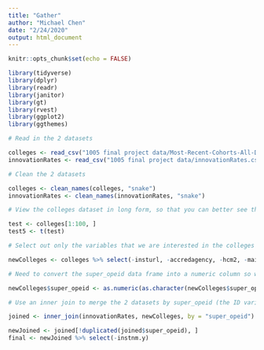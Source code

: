 ```yaml
---
title: "Gather"
author: "Michael Chen"
date: "2/24/2020"
output: html_document
---
```


```r
knitr::opts_chunk$set(echo = FALSE)
```

```r
library(tidyverse)
library(dplyr)
library(readr)
library(janitor)
library(gt)
library(rvest)
library(ggplot2)
library(ggthemes)

# Read in the 2 datasets 

colleges <- read_csv("1005 final project data/Most-Recent-Cohorts-All-Data-Elements (1).csv")
innovationRates <- read_csv("1005 final project data/innovationRates.csv")

# Clean the 2 datasets 

colleges <- clean_names(colleges, "snake")
innovationRates <- clean_names(innovationRates, "snake")

# View the colleges dataset in long form, so that you can better see the different variables and select only the ones that matter for this project

test <- colleges[1:100, ]
test5 <- t(test)
```

```r

# Select out only the variables that we are interested in the colleges dataset. We want to keep all the variables in the innovationRates dataset so don't change anything found there. Store this new data in the newColleges dataset. In addition, because we know we eventually want to join these 2 datasets so we can perform analysis, 

newColleges <- colleges %>% select(-insturl, -accredagency, -hcm2, -main, -starts_with('cip'), -starts_with('c150'), -starts_with('num'), -starts_with('dep'), -starts_with('ind'), -starts_with('female'), -starts_with('male'), -starts_with('loan'), -starts_with('noloan'), -starts_with('firstgen'), -starts_with('not1stgen'), -starts_with('pell'), -starts_with('nopell'), -starts_with('low_inc'), -starts_with('mid_inc'), -starts_with('hi_inc'), -starts_with('npt4'), -contains('rpy'), -starts_with('count'), -starts_with('mn_earn'), -starts_with('d150'), -starts_with('om'), -starts_with('ret'), -starts_with('pool'), -unitid, -opeid) %>% mutate(super_opeid = str_sub(opeid6, 3, -1)) %>% select(super_opeid, everything()) %>% select(-opeid6)

# Need to convert the super_opeid data frame into a numeric column so we can join the 2 together in both datasets.

newColleges$super_opeid <- as.numeric(as.character(newColleges$super_opeid))

# Use an inner join to merge the 2 datasets by super_opeid (the ID variable for each institution) and keep all the columns in both of the datasets.

joined <- inner_join(innovationRates, newColleges, by = "super_opeid")

newJoined <- joined[!duplicated(joined$super_opeid), ]
final <- newJoined %>% select(-instnm.y)

```


